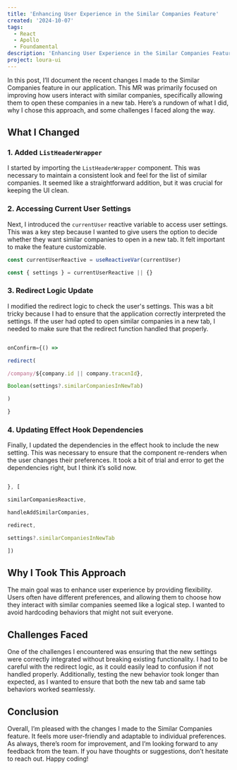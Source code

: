 ```yaml
---
title: 'Enhancing User Experience in the Similar Companies Feature'
created: '2024-10-07'
tags:
  - React
  - Apollo
  - Foundamental
description: 'Enhancing User Experience in the Similar Companies Feature'
project: loura-ui
---
```


In this post, I’ll document the recent changes I made to the Similar Companies
feature in our application. This MR was primarily focused on improving how users
interact with similar companies, specifically allowing them to open these
companies in a new tab. Here’s a rundown of what I did, why I chose this
approach, and some challenges I faced along the way.

## What I Changed

### 1. Added `ListHeaderWrapper`

I started by importing the `ListHeaderWrapper` component. This was necessary to
maintain a consistent look and feel for the list of similar companies. It seemed
like a straightforward addition, but it was crucial for keeping the UI clean.

### 2. Accessing Current User Settings

Next, I introduced the `currentUser` reactive variable to access user settings.
This was a key step because I wanted to give users the option to decide whether
they want similar companies to open in a new tab. It felt important to make the
feature customizable.

```javascript
const currentUserReactive = useReactiveVar(currentUser)

const { settings } = currentUserReactive || {}
```

### 3. Redirect Logic Update

I modified the redirect logic to check the user's settings. This was a bit
tricky because I had to ensure that the application correctly interpreted the
settings. If the user had opted to open similar companies in a new tab, I needed
to make sure that the redirect function handled that properly.

```javascript

onConfirm={() =>

redirect(

/company/${company.id || company.tracxnId},

Boolean(settings?.similarCompaniesInNewTab)

)

}
```

### 4. Updating Effect Hook Dependencies

Finally, I updated the dependencies in the effect hook to include the new
setting. This was necessary to ensure that the component re-renders when the
user changes their preferences. It took a bit of trial and error to get the
dependencies right, but I think it’s solid now.

```javascript

}, [

similarCompaniesReactive,

handleAddSimilarCompanies,

redirect,

settings?.similarCompaniesInNewTab

])
```

## Why I Took This Approach

The main goal was to enhance user experience by providing flexibility. Users
often have different preferences, and allowing them to choose how they interact
with similar companies seemed like a logical step. I wanted to avoid hardcoding
behaviors that might not suit everyone.

## Challenges Faced

One of the challenges I encountered was ensuring that the new settings were
correctly integrated without breaking existing functionality. I had to be
careful with the redirect logic, as it could easily lead to confusion if not
handled properly. Additionally, testing the new behavior took longer than
expected, as I wanted to ensure that both the new tab and same tab behaviors
worked seamlessly.

## Conclusion

Overall, I’m pleased with the changes I made to the Similar Companies feature.
It feels more user-friendly and adaptable to individual preferences. As always,
there’s room for improvement, and I’m looking forward to any feedback from the
team. If you have thoughts or suggestions, don’t hesitate to reach out. Happy
coding!

